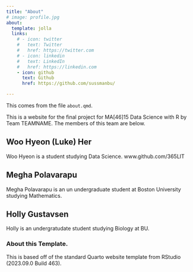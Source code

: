```yaml
---
title: "About"
# image: profile.jpg
about:
  template: jolla
  links:
    # - icon: twitter
    #   text: Twitter
    #   href: https://twitter.com
    # - icon: linkedin
    #   text: LinkedIn
    #   href: https://linkedin.com
    - icon: github
      text: Github
      href: https://github.com/sussmanbu/

---
```



This comes from the file `about.qmd`.

This is a website for the final project for MA[46]15 Data Science with R by Team TEAMNAME.
The members of this team are below.


## Woo Hyeon (Luke) Her

Woo Hyeon is a student studying Data Science. www.github.com/365LIT

## Megha Polavarapu
 
Megha Polavarapu is an un undergraduate student at Boston University studying Mathematics.

## Holly Gustavsen 

Holly is an undergratudate student studying Biology at BU. 

<!-- Please leave in the information below -->

### About this Template.

This is based off of the standard Quarto website template from RStudio (2023.09.0 Build 463).
